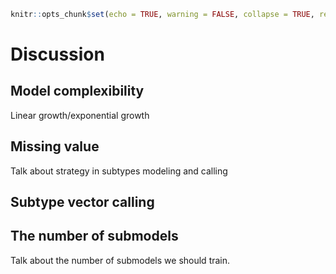 


```r
knitr::opts_chunk$set(echo = TRUE, warning = FALSE, collapse = TRUE, results = 'hold', comment='#')
```


# Discussion

## Model complexibility

Linear growth/exponential growth 

## Missing value

Talk about strategy in subtypes modeling and calling

## Subtype vector calling {#subtypevector}


## The number of submodels {#topicSubmodel}

Talk about the number of submodels we should train.



